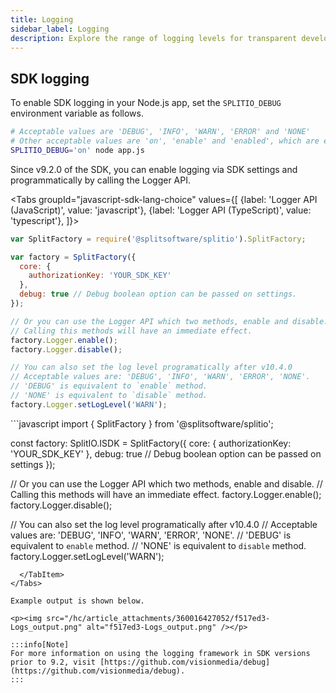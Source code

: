 ```yaml
---
title: Logging
sidebar_label: Logging
description: Explore the range of logging levels for transparent development and debugging.
---
```

 
## SDK logging

To enable SDK logging in your Node.js app, set the `SPLITIO_DEBUG` environment variable as follows.

```bash title="Enable logging from console"
# Acceptable values are 'DEBUG', 'INFO', 'WARN', 'ERROR' and 'NONE'
# Other acceptable values are 'on', 'enable' and 'enabled', which are equivalent to 'DEBUG' log level
SPLITIO_DEBUG='on' node app.js
```

Since v9.2.0 of the SDK, you can enable logging via SDK settings and programmatically by calling the Logger API.


<Tabs
  groupId="javascript-sdk-lang-choice"
  values={[
    {label: 'Logger API (JavaScript)', value: 'javascript'},
    {label: 'Logger API (TypeScript)', value: 'typescript'},
  ]}>
  <TabItem value="javascript">
```javascript
var SplitFactory = require('@splitsoftware/splitio').SplitFactory;

var factory = SplitFactory({
  core: {
    authorizationKey: 'YOUR_SDK_KEY'
  },
  debug: true // Debug boolean option can be passed on settings.
});

// Or you can use the Logger API which two methods, enable and disable.
// Calling this methods will have an immediate effect.
factory.Logger.enable();
factory.Logger.disable();

// You can also set the log level programatically after v10.4.0
// Acceptable values are: 'DEBUG', 'INFO', 'WARN', 'ERROR', 'NONE'.
// 'DEBUG' is equivalent to `enable` method.
// 'NONE' is equivalent to `disable` method.
factory.Logger.setLogLevel('WARN');
```
  </TabItem>
  <TabItem value="typescript">
```javascript
import { SplitFactory } from '@splitsoftware/splitio';

const factory: SplitIO.ISDK = SplitFactory({
  core: {
    authorizationKey: 'YOUR_SDK_KEY'
  },
  debug: true  // Debug boolean option can be passed on settings
});

// Or you can use the Logger API which two methods, enable and disable.
// Calling this methods will have an immediate effect.
factory.Logger.enable();
factory.Logger.disable();

// You can also set the log level programatically after v10.4.0
// Acceptable values are: 'DEBUG', 'INFO', 'WARN', 'ERROR', 'NONE'.
// 'DEBUG' is equivalent to `enable` method.
// 'NONE' is equivalent to `disable` method.
factory.Logger.setLogLevel('WARN');
```
  </TabItem>
</Tabs>

Example output is shown below.

<p><img src="/hc/article_attachments/360016427052/f517ed3-Logs_output.png" alt="f517ed3-Logs_output.png" /></p>

:::info[Note]
For more information on using the logging framework in SDK versions prior to 9.2, visit [https://github.com/visionmedia/debug](https://github.com/visionmedia/debug).
:::